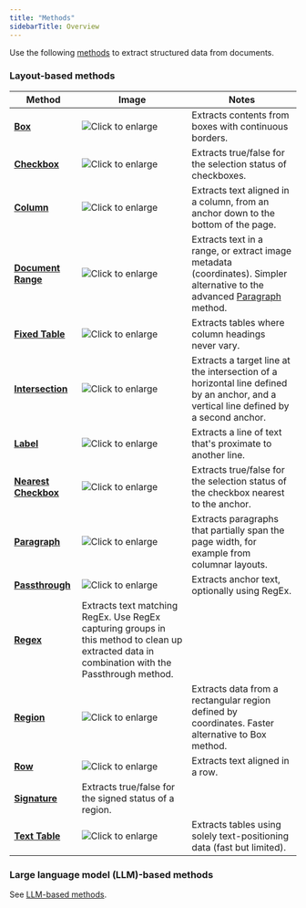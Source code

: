 ```yaml
---
title: "Methods"
sidebarTitle: Overview
---
```


Use the following [methods](/senseml-reference/field-query-object/method-object) to extract structured data from documents. 

### Layout-based methods

| Method                                         | Image                                                                                                                                            | Notes                                                                                                                                       |
| ---------------------------------------------- | ------------------------------------------------------------------------------------------------------------------------------------------------ | ------------------------------------------------------------------------------------------------------------------------------------------- |
| **[Box](/senseml-reference/methods/box)**                           | ![Click to enlarge](/images/box_1099.png)            | Extracts contents from boxes with continuous borders.                                                                                       |
| **[Checkbox](/senseml-reference/methods/checkbox)**                 | ![Click to enlarge](/images/checkbox.png)           | Extracts true/false for the selection status of checkboxes.                                                                                 |
| **[Column](/senseml-reference/methods/column)**                     | ![Click to enlarge](/images/column.png)              | Extracts text aligned in a column, from an anchor down to the bottom of the page.                                                           |
| **[Document Range](/senseml-reference/methods/document-range)**     | ![Click to enlarge](/images/documentrange_sworn.png) | Extracts text in a range, or extract image metadata (coordinates). Simpler alternative to the advanced [Paragraph](/senseml-reference/methods/paragraph) method. |
| **[Fixed Table](/senseml-reference/methods/fixed-table)**           | ![Click to enlarge](/images/fixed_table.png)         | Extracts tables where column headings never vary.                                                                                           |
| **[Intersection](/senseml-reference/methods/intersection)**         | ![Click to enlarge](/images/intersection_1.png)      | Extracts a target line at the intersection of a horizontal line defined by an anchor, and a vertical line defined by a second anchor.       |
| **[Label](/senseml-reference/methods/label)**                       | ![Click to enlarge](/images/labels.png)              | Extracts a line of text that's proximate to another line.                                                                                   |
| [**Nearest Checkbox**](/senseml-reference/methods/nearest-checkbox) | ![Click to enlarge](/images/nearest_checkbox.png)    | Extracts true/false for the selection status of the checkbox nearest to the anchor.                                                         |
| [**Paragraph**](/senseml-reference/methods/paragraph)               | ![Click to enlarge](/images/paragraph.png)           | Extracts paragraphs that partially span the page width, for example from columnar layouts.                                                  |
| **[Passthrough](/senseml-reference/methods/passthrough)**           | ![Click to enlarge](/images/passthrough.png)         | Extracts anchor text, optionally using RegEx.                                                                                               |
| **[Regex](/senseml-reference/methods/regex)**                       | Extracts text matching RegEx. Use RegEx capturing groups in this method to clean up extracted data in combination with the Passthrough method.   |                                                                                                                                             |
| **[Region](/senseml-reference/methods/region)**                     | ![Click to enlarge](/images/region_ssn.png)          | Extracts data from a rectangular region defined by coordinates. Faster alternative to Box method.                                           |
| **[Row](/senseml-reference/methods/row)**                           | ![Click to enlarge](/images/row.png)                 | Extracts text aligned in a row.                                                                                                             |
| **[Signature](/senseml-reference/methods/signature)**               | Extracts true/false for the signed status of a region.                                                                                           |                                                                                                                                             |
| **[Text Table](/senseml-reference/methods/text-table)**             | ![Click to enlarge](/images/text_table.png)          | Extracts tables using solely text-positioning data (fast but limited).                                                                      |

### Large language model (LLM)-based methods

See [LLM-based methods](/senseml-reference/llm-based-methods/overview).